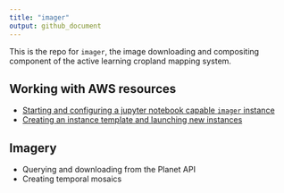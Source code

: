 ```yaml
---
title: "imager"
output: github_document
---
```


This is the repo for `imager`, the image downloading and compositing component of the active learning cropland mapping system. 

## Working with AWS resources
- [Starting and configuring a jupyter notebook capable `imager` instance](docs/start-configure-imager.md)
- [Creating an instance template and launching new instances](docs/create-ami-new-instance.md)

## Imagery
- Querying and downloading from the Planet API
- Creating temporal mosaics



